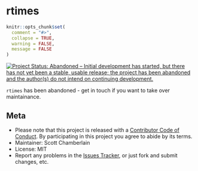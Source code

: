 rtimes
======

```r
knitr::opts_chunk$set(
  comment = "#>",
  collapse = TRUE,
  warning = FALSE,
  message = FALSE
)
```

[![Project Status: Abandoned – Initial development has started, but there has not yet been a stable, usable release; the project has been abandoned and the author(s) do not intend on continuing development.](https://www.repostatus.org/badges/latest/abandoned.svg)](https://www.repostatus.org/#abandoned)

`rtimes` has been abandoned - get in touch if you want to take over maintainance.

## Meta

* Please note that this project is released with a [Contributor Code of Conduct](CODE_OF_CONDUCT.md). By participating in this project you agree to abide by its terms.
* Maintainer: Scott Chamberlain
* License: MIT
* Report any problems in the [Issues Tracker](https://github.com/ropengov/rtimes/issues), or just fork and submit changes, etc.
